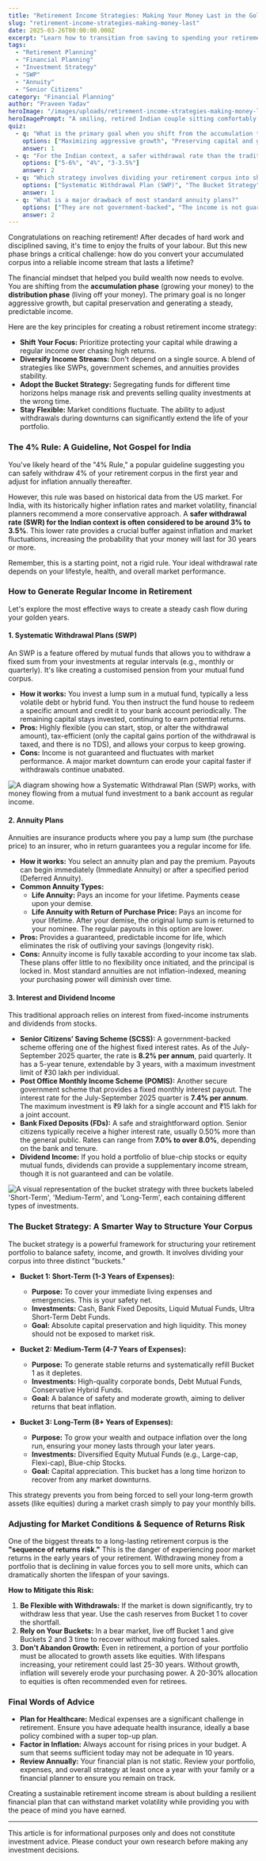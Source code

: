 ```yaml
---
title: "Retirement Income Strategies: Making Your Money Last in the Golden Years"
slug: "retirement-income-strategies-making-money-last"
date: 2025-03-26T00:00:00.000Z
excerpt: "Learn how to transition from saving to spending your retirement corpus. This guide covers essential strategies like the 4% rule, SWPs, annuities, and the bucket approach to ensure a steady income throughout your golden years in India."
tags:
  - "Retirement Planning"
  - "Financial Planning"
  - "Investment Strategy"
  - "SWP"
  - "Annuity"
  - "Senior Citizens"
category: "Financial Planning"
author: "Praveen Yadav"
heroImage: "/images/uploads/retirement-income-strategies-making-money-last/hero-image.jpg"
heroImagePrompt: "A smiling, retired Indian couple sitting comfortably on a sofa, reviewing their financial documents with a sense of security and happiness."
quiz:
  - q: "What is the primary goal when you shift from the accumulation to the distribution phase of retirement?"
    options: ["Maximizing aggressive growth", "Preserving capital and generating steady income", "Speculating on high-risk assets"]
    answer: 1
  - q: "For the Indian context, a safer withdrawal rate than the traditional 4% rule is often suggested to be around:"
    options: ["5-6%", "4%", "3-3.5%"]
    answer: 2
  - q: "Which strategy involves dividing your retirement corpus into short-term, medium-term, and long-term funds?"
    options: ["Systematic Withdrawal Plan (SWP)", "The Bucket Strategy", "Annuity Plan"]
    answer: 1
  - q: "What is a major drawback of most standard annuity plans?"
    options: ["They are not government-backed", "The income is not guaranteed", "They often lack flexibility and are not indexed to inflation"]
    answer: 2
---
```


Congratulations on reaching retirement! After decades of hard work and disciplined saving, it's time to enjoy the fruits of your labour. But this new phase brings a critical challenge: how do you convert your accumulated corpus into a reliable income stream that lasts a lifetime?

The financial mindset that helped you build wealth now needs to evolve. You are shifting from the **accumulation phase** (growing your money) to the **distribution phase** (living off your money). The primary goal is no longer aggressive growth, but capital preservation and generating a steady, predictable income.

Here are the key principles for creating a robust retirement income strategy:

*   **Shift Your Focus:** Prioritize protecting your capital while drawing a regular income over chasing high returns.
*   **Diversify Income Streams:** Don't depend on a single source. A blend of strategies like SWPs, government schemes, and annuities provides stability.
*   **Adopt the Bucket Strategy:** Segregating funds for different time horizons helps manage risk and prevents selling quality investments at the wrong time.
*   **Stay Flexible:** Market conditions fluctuate. The ability to adjust withdrawals during downturns can significantly extend the life of your portfolio.

### The 4% Rule: A Guideline, Not Gospel for India

You've likely heard of the "4% Rule," a popular guideline suggesting you can safely withdraw 4% of your retirement corpus in the first year and adjust for inflation annually thereafter.

However, this rule was based on historical data from the US market. For India, with its historically higher inflation rates and market volatility, financial planners recommend a more conservative approach. A **safer withdrawal rate (SWR) for the Indian context is often considered to be around 3% to 3.5%**. This lower rate provides a crucial buffer against inflation and market fluctuations, increasing the probability that your money will last for 30 years or more.

Remember, this is a starting point, not a rigid rule. Your ideal withdrawal rate depends on your lifestyle, health, and overall market performance.

### How to Generate Regular Income in Retirement

Let's explore the most effective ways to create a steady cash flow during your golden years.

#### 1. Systematic Withdrawal Plans (SWP)

An SWP is a feature offered by mutual funds that allows you to withdraw a fixed sum from your investments at regular intervals (e.g., monthly or quarterly). It's like creating a customised pension from your mutual fund corpus.

*   **How it works:** You invest a lump sum in a mutual fund, typically a less volatile debt or hybrid fund. You then instruct the fund house to redeem a specific amount and credit it to your bank account periodically. The remaining capital stays invested, continuing to earn potential returns.
*   **Pros:** Highly flexible (you can start, stop, or alter the withdrawal amount), tax-efficient (only the capital gains portion of the withdrawal is taxed, and there is no TDS), and allows your corpus to keep growing.
*   **Cons:** Income is not guaranteed and fluctuates with market performance. A major market downturn can erode your capital faster if withdrawals continue unabated.

![A diagram showing how a Systematic Withdrawal Plan (SWP) works, with money flowing from a mutual fund investment to a bank account as regular income.](/images/uploads/retirement-income-strategies-making-money-last/swp-process.png)

#### 2. Annuity Plans

Annuities are insurance products where you pay a lump sum (the purchase price) to an insurer, who in return guarantees you a regular income for life.

*   **How it works:** You select an annuity plan and pay the premium. Payouts can begin immediately (Immediate Annuity) or after a specified period (Deferred Annuity).
*   **Common Annuity Types:**
    *   **Life Annuity:** Pays an income for your lifetime. Payments cease upon your demise.
    *   **Life Annuity with Return of Purchase Price:** Pays an income for your lifetime. After your demise, the original lump sum is returned to your nominee. The regular payouts in this option are lower.
*   **Pros:** Provides a guaranteed, predictable income for life, which eliminates the risk of outliving your savings (longevity risk).
*   **Cons:** Annuity income is fully taxable according to your income tax slab. These plans offer little to no flexibility once initiated, and the principal is locked in. Most standard annuities are not inflation-indexed, meaning your purchasing power will diminish over time.

#### 3. Interest and Dividend Income

This traditional approach relies on interest from fixed-income instruments and dividends from stocks.

*   **Senior Citizens’ Saving Scheme (SCSS):** A government-backed scheme offering one of the highest fixed interest rates. As of the July-September 2025 quarter, the rate is **8.2% per annum**, paid quarterly. It has a 5-year tenure, extendable by 3 years, with a maximum investment limit of ₹30 lakh per individual.
*   **Post Office Monthly Income Scheme (POMIS):** Another secure government scheme that provides a fixed monthly interest payout. The interest rate for the July-September 2025 quarter is **7.4% per annum**. The maximum investment is ₹9 lakh for a single account and ₹15 lakh for a joint account.
*   **Bank Fixed Deposits (FDs):** A safe and straightforward option. Senior citizens typically receive a higher interest rate, usually 0.50% more than the general public. Rates can range from **7.0% to over 8.0%**, depending on the bank and tenure.
*   **Dividend Income:** If you hold a portfolio of blue-chip stocks or equity mutual funds, dividends can provide a supplementary income stream, though it is not guaranteed and can be volatile.

![A visual representation of the bucket strategy with three buckets labeled 'Short-Term', 'Medium-Term', and 'Long-Term', each containing different types of investments.](/images/uploads/retirement-income-strategies-making-money-last/bucket-strategy.png)

### The Bucket Strategy: A Smarter Way to Structure Your Corpus

The bucket strategy is a powerful framework for structuring your retirement portfolio to balance safety, income, and growth. It involves dividing your corpus into three distinct "buckets."

*   **Bucket 1: Short-Term (1-3 Years of Expenses):**
    *   **Purpose:** To cover your immediate living expenses and emergencies. This is your safety net.
    *   **Investments:** Cash, Bank Fixed Deposits, Liquid Mutual Funds, Ultra Short-Term Debt Funds.
    *   **Goal:** Absolute capital preservation and high liquidity. This money should not be exposed to market risk.

*   **Bucket 2: Medium-Term (4-7 Years of Expenses):**
    *   **Purpose:** To generate stable returns and systematically refill Bucket 1 as it depletes.
    *   **Investments:** High-quality corporate bonds, Debt Mutual Funds, Conservative Hybrid Funds.
    *   **Goal:** A balance of safety and moderate growth, aiming to deliver returns that beat inflation.

*   **Bucket 3: Long-Term (8+ Years of Expenses):**
    *   **Purpose:** To grow your wealth and outpace inflation over the long run, ensuring your money lasts through your later years.
    *   **Investments:** Diversified Equity Mutual Funds (e.g., Large-cap, Flexi-cap), Blue-chip Stocks.
    *   **Goal:** Capital appreciation. This bucket has a long time horizon to recover from any market downturns.

This strategy prevents you from being forced to sell your long-term growth assets (like equities) during a market crash simply to pay your monthly bills.

### Adjusting for Market Conditions & Sequence of Returns Risk

One of the biggest threats to a long-lasting retirement corpus is the **"sequence of returns risk."** This is the danger of experiencing poor market returns in the early years of your retirement. Withdrawing money from a portfolio that is declining in value forces you to sell more units, which can dramatically shorten the lifespan of your savings.

**How to Mitigate this Risk:**

1.  **Be Flexible with Withdrawals:** If the market is down significantly, try to withdraw less that year. Use the cash reserves from Bucket 1 to cover the shortfall.
2.  **Rely on Your Buckets:** In a bear market, live off Bucket 1 and give Buckets 2 and 3 time to recover without making forced sales.
3.  **Don't Abandon Growth:** Even in retirement, a portion of your portfolio must be allocated to growth assets like equities. With lifespans increasing, your retirement could last 25-30 years. Without growth, inflation will severely erode your purchasing power. A 20-30% allocation to equities is often recommended even for retirees.

### Final Words of Advice

*   **Plan for Healthcare:** Medical expenses are a significant challenge in retirement. Ensure you have adequate health insurance, ideally a base policy combined with a super top-up plan.
*   **Factor in Inflation:** Always account for rising prices in your budget. A sum that seems sufficient today may not be adequate in 10 years.
*   **Review Annually:** Your financial plan is not static. Review your portfolio, expenses, and overall strategy at least once a year with your family or a financial planner to ensure you remain on track.

Creating a sustainable retirement income stream is about building a resilient financial plan that can withstand market volatility while providing you with the peace of mind you have earned.

---
This article is for informational purposes only and does not constitute investment advice. Please conduct your own research before making any investment decisions.